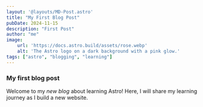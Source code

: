 ```yaml
---
layout: '@layouts/MD-Post.astro'
title: "My First Blog Post"
pubDate: 2024-11-15
description: "First Post"
author: "me"
image:
    url: 'https://docs.astro.build/assets/rose.webp'
    alt: 'The Astro logo on a dark background with a pink glow.'
tags: ["astro", "blogging", "learning"]
---
```


### My first blog post

Welcome to my _new blog_ about learning Astro! Here, I will share my learning journey as I build a new website.


